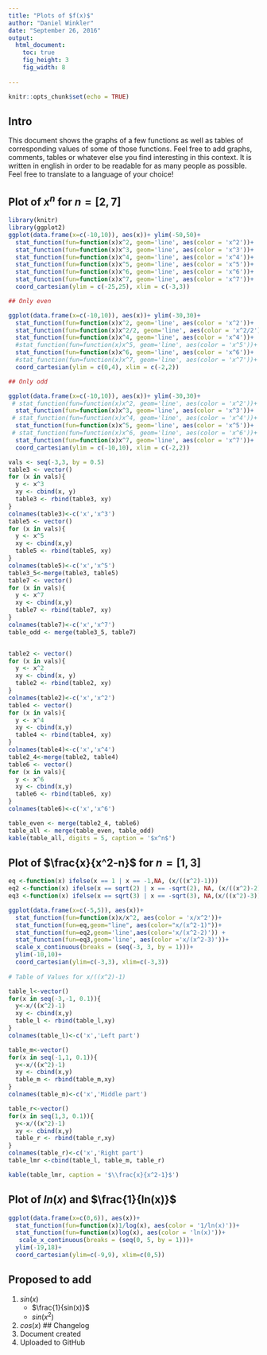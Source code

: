 ```yaml
---
title: "Plots of $f(x)$"
author: "Daniel Winkler"
date: "September 26, 2016"
output: 
  html_document: 
    toc: true
    fig_height: 3
    fig_width: 8
    
---
```


```r
knitr::opts_chunk$set(echo = TRUE)
```
## Intro
This document shows the graphs of a few functions as well as tables of corresponding values of some of those functions. Feel free to add graphs, comments, tables or whatever else you find interesting in this context. It is written in english in order to be readable for  as many people as possible. Feel free to translate to a language of your choice!


## Plot of $x^n$ for $n = [2,7]$
```r
library(knitr)
library(ggplot2)
ggplot(data.frame(x=c(-10,10)), aes(x))+ ylim(-50,50)+
  stat_function(fun=function(x)x^2, geom='line', aes(color = 'x^2'))+
  stat_function(fun=function(x)x^3, geom='line', aes(color = 'x^3'))+
  stat_function(fun=function(x)x^4, geom='line', aes(color = 'x^4'))+
  stat_function(fun=function(x)x^5, geom='line', aes(color = 'x^5'))+
  stat_function(fun=function(x)x^6, geom='line', aes(color = 'x^6'))+
  stat_function(fun=function(x)x^7, geom='line', aes(color = 'x^7'))+
  coord_cartesian(ylim = c(-25,25), xlim = c(-3,3))

## Only even

ggplot(data.frame(x=c(-10,10)), aes(x))+ ylim(-30,30)+
  stat_function(fun=function(x)x^2, geom='line', aes(color = 'x^2'))+
  stat_function(fun=function(x)x^2/2, geom='line', aes(color = 'x^2/2'))+
  stat_function(fun=function(x)x^4, geom='line', aes(color = 'x^4'))+
  #stat_function(fun=function(x)x^5, geom='line', aes(color = 'x^5'))+
  stat_function(fun=function(x)x^6, geom='line', aes(color = 'x^6'))+
  #stat_function(fun=function(x)x^7, geom='line', aes(color = 'x^7'))+
  coord_cartesian(ylim = c(0,4), xlim = c(-2,2))

## Only odd

ggplot(data.frame(x=c(-10,10)), aes(x))+ ylim(-30,30)+
 # stat_function(fun=function(x)x^2, geom='line', aes(color = 'x^2'))+
  stat_function(fun=function(x)x^3, geom='line', aes(color = 'x^3'))+
 # stat_function(fun=function(x)x^4, geom='line', aes(color = 'x^4'))+
  stat_function(fun=function(x)x^5, geom='line', aes(color = 'x^5'))+
 # stat_function(fun=function(x)x^6, geom='line', aes(color = 'x^6'))+
  stat_function(fun=function(x)x^7, geom='line', aes(color = 'x^7'))+
  coord_cartesian(ylim = c(-10,10), xlim = c(-2,2))

vals <- seq(-3,3, by = 0.5)
table3 <- vector()
for (x in vals){
  y <- x^3
  xy <- cbind(x, y)
  table3 <- rbind(table3, xy)
}
colnames(table3)<-c('x','x^3')
table5 <- vector()
for (x in vals){
  y <- x^5
  xy <- cbind(x,y)
  table5 <- rbind(table5, xy)
}
colnames(table5)<-c('x','x^5')
table3_5<-merge(table3, table5)
table7 <- vector()
for (x in vals){
  y <- x^7
  xy <- cbind(x,y)
  table7 <- rbind(table7, xy)
}
colnames(table7)<-c('x','x^7')
table_odd <- merge(table3_5, table7)


table2 <- vector()
for (x in vals){
  y <- x^2
  xy <- cbind(x, y)
  table2 <- rbind(table2, xy)
}
colnames(table2)<-c('x','x^2')
table4 <- vector()
for (x in vals){
  y <- x^4
  xy <- cbind(x,y)
  table4 <- rbind(table4, xy)
}
colnames(table4)<-c('x','x^4')
table2_4<-merge(table2, table4)
table6 <- vector()
for (x in vals){
  y <- x^6
  xy <- cbind(x,y)
  table6 <- rbind(table6, xy)
}
colnames(table6)<-c('x','x^6')

table_even <- merge(table2_4, table6)
table_all <- merge(table_even, table_odd)
kable(table_all, digits = 5, caption = '$x^n$')
```

## Plot of $\frac{x}{x^2-n}$ for $n=[1,3]$
```r
eq <-function(x) ifelse(x == 1 | x == -1,NA, (x/((x^2)-1)))
eq2 <-function(x) ifelse(x == sqrt(2) | x == -sqrt(2), NA, (x/((x^2)-2)))
eq3 <-function(x) ifelse(x == sqrt(3) | x == -sqrt(3), NA,(x/((x^2)-3)))

ggplot(data.frame(x=c(-5,5)), aes(x))+
  stat_function(fun=function(x)x/x^2, aes(color = 'x/x^2'))+
  stat_function(fun=eq,geom="line", aes(color="x/(x^2-1)"))+
  stat_function(fun=eq2,geom='line',aes(color='x/(x^2-2)')) +
  stat_function(fun=eq3,geom='line', aes(color ='x/(x^2-3)'))+
  scale_x_continuous(breaks = (seq(-3, 3, by = 1)))+ 
  ylim(-10,10)+
  coord_cartesian(ylim=c(-3,3), xlim=c(-3,3))
  
# Table of Values for x/((x^2)-1)

table_l<-vector()
for(x in seq(-3,-1, 0.1)){
  y<-x/((x^2)-1)
  xy <- cbind(x,y)
  table_l <- rbind(table_l,xy)
}
colnames(table_l)<-c('x','Left part')

table_m<-vector()
for(x in seq(-1,1, 0.1)){
  y<-x/((x^2)-1)
  xy <- cbind(x,y)
  table_m <- rbind(table_m,xy)
}
colnames(table_m)<-c('x','Middle part')

table_r<-vector()
for(x in seq(1,3, 0.1)){
  y<-x/((x^2)-1)
  xy <- cbind(x,y)
  table_r <- rbind(table_r,xy)
}
colnames(table_r)<-c('x','Right part')
table_lmr <-cbind(table_l, table_m, table_r)

kable(table_lmr, caption = '$\\frac{x}{x^2-1}$')
```

## Plot of $ln(x)$ and $\frac{1}{ln(x)}$
```r
ggplot(data.frame(x=c(0,6)), aes(x))+
  stat_function(fun=function(x)1/log(x), aes(color = '1/ln(x)'))+
  stat_function(fun=function(x)log(x), aes(color = 'ln(x)'))+
   scale_x_continuous(breaks = (seq(0, 5, by = 1)))+ 
  ylim(-19,18)+
  coord_cartesian(ylim=c(-9,9), xlim=c(0,5))
```

## Proposed to add

1. $sin(x)$
    + $\frac{1}{sin(x)}$
    + $sin(x^2)$
2. $cos(x)$
## Changelog
1. Document created
2. Uploaded to GitHub
